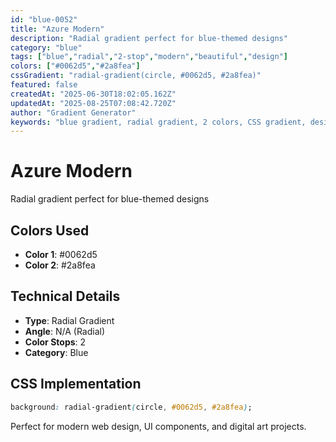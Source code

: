 ```yaml
---
id: "blue-0052"
title: "Azure Modern"
description: "Radial gradient perfect for blue-themed designs"
category: "blue"
tags: ["blue","radial","2-stop","modern","beautiful","design"]
colors: ["#0062d5","#2a8fea"]
cssGradient: "radial-gradient(circle, #0062d5, #2a8fea)"
featured: false
createdAt: "2025-06-30T18:02:05.162Z"
updatedAt: "2025-08-25T07:08:42.720Z"
author: "Gradient Generator"
keywords: "blue gradient, radial gradient, 2 colors, CSS gradient, design, #0062d5, #2a8fea"
---
```


# Azure Modern

Radial gradient perfect for blue-themed designs

## Colors Used
- **Color 1**: #0062d5
- **Color 2**: #2a8fea

## Technical Details
- **Type**: Radial Gradient
- **Angle**: N/A (Radial)
- **Color Stops**: 2
- **Category**: Blue

## CSS Implementation
```css
background: radial-gradient(circle, #0062d5, #2a8fea);
```

Perfect for modern web design, UI components, and digital art projects.
